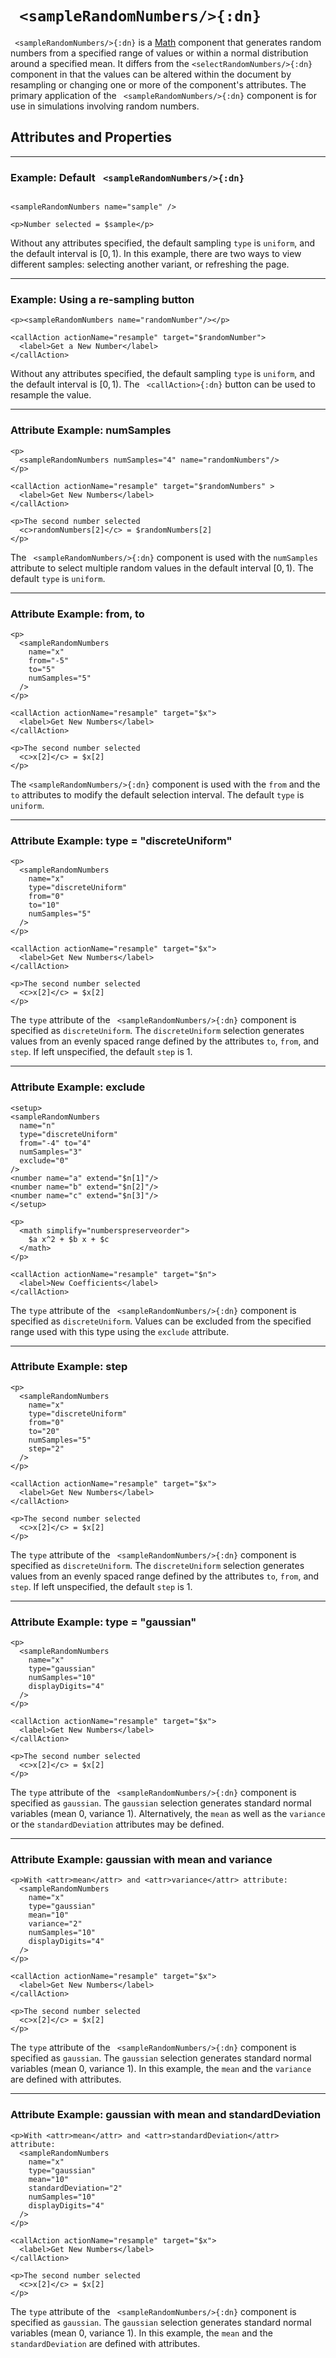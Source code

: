 



# ` <sampleRandomNumbers/>{:dn}`


` <sampleRandomNumbers/>{:dn}` is a [Math](../document_structure/essentialConcepts#component-types) 
component that generates random numbers from a specified range of values or within a normal distribution 
around a specified mean. It differs from the `<selectRandomNumbers/>{:dn}` component in that the 
values can be altered within the document by resampling or changing one or more of the 
component's attributes. The primary application of the ` <sampleRandomNumbers/>{:dn}` component 
is for use in simulations involving random numbers.


## Attributes and Properties 
 <AttrDisplay name='sampleRandomNumbers'/> 
 <PropDisplay name='sampleRandomNumbers'/>


---

### Example: Default ` <sampleRandomNumbers/>{:dn}`


```doenet-editor-horiz

<sampleRandomNumbers name="sample" />

<p>Number selected = $sample</p>
```



Without any attributes specified, the default sampling `type` is `uniform`, and the 
default interval is $[0, 1)$. In this example, there are two ways to view different 
samples: selecting another variant, or refreshing the page.



---

### Example: Using a re-sampling button


```doenet-editor-horiz
<p><sampleRandomNumbers name="randomNumber"/></p>

<callAction actionName="resample" target="$randomNumber">
  <label>Get a New Number</label>
</callAction>
```



Without any attributes specified, the default sampling `type` is `uniform`, and 
the default interval is $[0, 1)$. The ` <callAction>{:dn}` button can be used to 
resample the value.



---

### Attribute Example: numSamples


```doenet-example
<p>
  <sampleRandomNumbers numSamples="4" name="randomNumbers"/>
</p>

<callAction actionName="resample" target="$randomNumbers" >
  <label>Get New Numbers</label>
</callAction>

<p>The second number selected 
  <c>randomNumbers[2]</c> = $randomNumbers[2]
</p>
```



The ` <sampleRandomNumbers/>{:dn}` component is used with the `numSamples` attribute to 
select multiple random values in the default interval $[0,1)$. The default `type` is `uniform`. 


---

### Attribute Example: from, to


```doenet-example
<p>
  <sampleRandomNumbers 
    name="x" 
    from="-5" 
    to="5" 
    numSamples="5" 
  />
</p>

<callAction actionName="resample" target="$x">
  <label>Get New Numbers</label>
</callAction>

<p>The second number selected 
  <c>x[2]</c> = $x[2]
</p>
```



The `<sampleRandomNumbers/>{:dn}` component is used with the `from` and the `to` attributes 
to modify the default selection interval. The default `type` is `uniform`.



---

### Attribute Example: type = "discreteUniform"


```doenet-example
<p>
  <sampleRandomNumbers 
    name="x" 
    type="discreteUniform" 
    from="0" 
    to="10" 
    numSamples="5"
  />
</p>

<callAction actionName="resample" target="$x">
  <label>Get New Numbers</label>
</callAction>

<p>The second number selected 
  <c>x[2]</c> = $x[2]
</p>
```



The `type` attribute of the ` <sampleRandomNumbers/>{:dn}` component is 
specified as `discreteUniform`. The `discreteUniform` selection generates 
values from an evenly spaced range defined by the attributes `to`, `from`, and `step`. If 
left unspecified, the default `step` is 1.



---

### Attribute Example: exclude


```doenet-example
<setup>
<sampleRandomNumbers 
  name="n" 
  type="discreteUniform" 
  from="-4" to="4" 
  numSamples="3" 
  exclude="0"
/>
<number name="a" extend="$n[1]"/>
<number name="b" extend="$n[2]"/>
<number name="c" extend="$n[3]"/>
</setup>

<p>
  <math simplify="numberspreserveorder">
    $a x^2 + $b x + $c
  </math>
</p>

<callAction actionName="resample" target="$n">
  <label>New Coefficients</label>
</callAction>
```



The `type` attribute of the ` <sampleRandomNumbers/>{:dn}` component is specified 
as `discreteUniform`. Values can be excluded from the specified range used with 
this type using the `exclude` attribute.



---

### Attribute Example: step


```doenet-example
<p>
  <sampleRandomNumbers 
    name="x" 
    type="discreteUniform" 
    from="0" 
    to="20" 
    numSamples="5" 
    step="2"
  />
</p>

<callAction actionName="resample" target="$x">
  <label>Get New Numbers</label>
</callAction>

<p>The second number selected 
  <c>x[2]</c> = $x[2]
</p>
```



The `type` attribute of the ` <sampleRandomNumbers/>{:dn}` component is specified 
as `discreteUniform`. The `discreteUniform` selection generates values from an evenly 
spaced range defined by the attributes `to`, `from`, and `step`. If left unspecified, 
the default `step` is 1.



---

### Attribute Example: type = "gaussian"


```doenet-example
<p>
  <sampleRandomNumbers 
    name="x" 
    type="gaussian" 
    numSamples="10" 
    displayDigits="4"
  />
</p>

<callAction actionName="resample" target="$x">
  <label>Get New Numbers</label>
</callAction>

<p>The second number selected 
  <c>x[2]</c> = $x[2]
</p>
```



The `type` attribute of the ` <sampleRandomNumbers/>{:dn}` component is 
specified as `gaussian`. The `gaussian` selection generates standard normal 
variables (mean 0, variance 1). Alternatively, the `mean` as well as the `variance` 
or the `standardDeviation` attributes may be defined.



---

### Attribute Example: gaussian with mean and variance


```doenet-example
<p>With <attr>mean</attr> and <attr>variance</attr> attribute:
  <sampleRandomNumbers 
    name="x" 
    type="gaussian" 
    mean="10" 
    variance="2" 
    numSamples="10" 
    displayDigits="4"
  />
</p>

<callAction actionName="resample" target="$x">
  <label>Get New Numbers</label>
</callAction>

<p>The second number selected 
  <c>x[2]</c> = $x[2]
</p>
```



The `type` attribute of the ` <sampleRandomNumbers/>{:dn}` component 
is specified as `gaussian`. The `gaussian` selection generates standard 
normal variables (mean 0, variance 1). In this example, the `mean` and 
the `variance` are defined with attributes.



---

### Attribute Example: gaussian with mean and standardDeviation


```doenet-example
<p>With <attr>mean</attr> and <attr>standardDeviation</attr> attribute:
  <sampleRandomNumbers 
    name="x" 
    type="gaussian" 
    mean="10" 
    standardDeviation="2" 
    numSamples="10" 
    displayDigits="4"
  />
</p>

<callAction actionName="resample" target="$x">
  <label>Get New Numbers</label>
</callAction>

<p>The second number selected 
  <c>x[2]</c> = $x[2]
</p>
```



The `type` attribute of the ` <sampleRandomNumbers/>{:dn}` component is specified 
as `gaussian`. The `gaussian` selection generates standard normal variables (mean 0, variance 1). In 
this example, the `mean` and the `standardDeviation` are defined with attributes.

